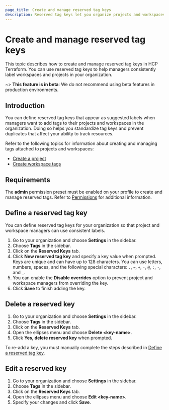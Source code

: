 ```yaml
---
page_title: Create and manage reserved tag keys
description: Reserved tag keys let you organize projects and workspaces and track consumption. Learn how to create and manage reserved tag keys.
---
```


# Create and manage reserved tag keys

This topic describes how to create and manage reserved tag keys in HCP Terraform. You can use reserved tag keys to help managers consistently label workspaces and projects in your organization.    

~> **This feature is in beta**: We do not recommend using beta features in production environments.

## Introduction

You can define reserved tag keys that appear as suggested labels when managers want to add tags to their projects and workspaces in the organization. Doing so helps you standardize tag keys and prevent duplicates that affect your ability to track resources. 

Refer to the following topics for information about creating and managing tags attached to projects and workspaces:

- [Create a project](/terraform/cloud-docs/projects/manage#create-a-project)
- [Create workspace tags](/terraform/cloud-docs/workspaces/tags)

## Requirements

The **admin** permission preset must be enabled on your profile to create and manage reserved tags. Refer to [Permissions](/terraform/cloud-docs/users-teams-organizations/permissions#organization-permissions) for additional information. 

## Define a reserved tag key

You can define reserved tag keys for your organization so that project and workspace managers can use consistent labels.

1. Go to your organization and choose **Settings** in the sidebar.
1. Choose **Tags** in the sidebar. 
1. Click on the **Reserved Keys** tab.
1. Click **New reserved tag key** and specify a key value when prompted. Keys are unique and can have up to 128 characters. You can use letters, numbers, spaces, and the following special characters: `.`, `=`, `+`, `-`, `@`, `:`, `-`, and `_`.
1. You can enable the **Disable overrides** option to prevent project and workspace managers from overriding the key. 
1. Click **Save** to finish adding the key. 
   
## Delete a reserved key

1. Go to your organization and choose **Settings** in the sidebar.
1. Choose **Tags** in the sidebar. 
1. Click on the **Reserved Keys** tab.
1. Open the ellipses menu and choose **Delete <key-name\>**.
1. Click **Yes, delete reserved key** when prompted.

To re-add a key, you must manually complete the steps described in [Define a reserved tag key](#define-a-reserved-tag-key).

## Edit a reserved key

1. Go to your organization and choose **Settings** in the sidebar.
1. Choose **Tags** in the sidebar. 
1. Click on the **Reserved Keys** tab.
1. Open the ellipses menu and choose **Edit <key-name\>**.
1. Specify your changes and click **Save**.
